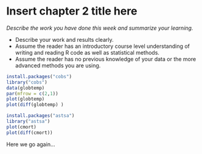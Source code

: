 # Insert chapter 2 title here

*Describe the work you have done this week and summarize your learning.*

- Describe your work and results clearly. 
- Assume the reader has an introductory course level understanding of writing and reading R code as well as statistical methods.
- Assume the reader has no previous knowledge of your data or the more advanced methods you are using.

```r
install.packages("cobs")
library("cobs")
data(globtemp)
par(mfrow = c(2,1))
plot(globtemp) 
plot(diff(globtemp) )

install.packages("astsa")
library("astsa")
plot(cmort)
plot(diff(cmort))
```

Here we go again...
